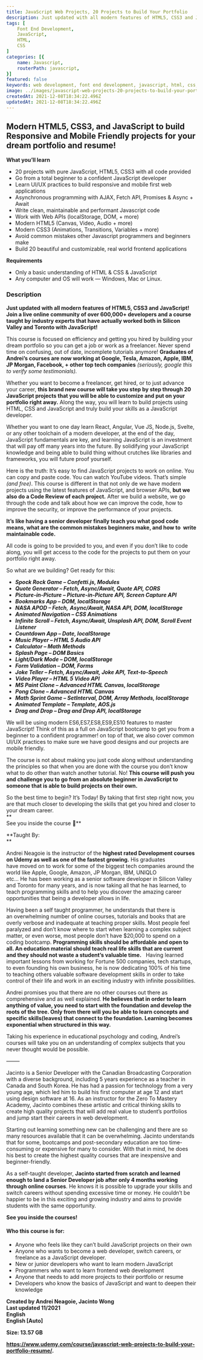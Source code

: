 ```yaml
---
title: JavaScript Web Projects, 20 Projects to Build Your Portfolio
description: Just updated with all modern features of HTML5, CSS3 and JavaScript! Join a live online community of over 600,000+ developers and a course taught by industry experts that have actually worked both in Silicon Valley and Toronto with JavaScript!
tags: [
	Font End Development,
    JavaScript,
    HTML,
    CSS
]
categories: [{
    name: Javascript,
    routerPath: javascript,
}]
featured: false
keywords: web development, font end development, javascript, html, css, javascript projects
image: ../images/javascript-web-projects-20-projects-to-build-your-portfolio.jpg
createdAt: 2021-12-08T18:34:22.496Z
updatedAt: 2021-12-08T18:34:22.496Z
---
```


## **Modern HTML5, CSS3, and JavaScript to build Responsive and Mobile Friendly projects for your dream portfolio and resume!**

**What you’ll learn**

-   20 projects with pure JavaScript, HTML5, CSS3 with all code provided
-   Go from a total beginner to a confident JavaScript developer
-   Learn UI/UX practices to build responsive and mobile first web applications
-   Asynchronous programming with AJAX, Fetch API, Promises & Async + Await
-   Write clean, maintainable and performant Javascript code
-   Work with Web APIs (localStorage, DOM, + more)
-   Modern HTML5 (Canvas, Video, Audio + more)
-   Modern CSS3 (Animations, Transitions, Variables + more)
-   Avoid common mistakes other Javascript programmers and beginners make
-   Build 20 beautiful and customizable, real world frontend applications

**Requirements**

-   Only a basic understanding of HTML & CSS & JavaScript
-   Any computer and OS will work — Windows, Mac or Linux.

### **Description**

**Just updated with all modern features of HTML5, CSS3 and JavaScript! Join a live online community of over 600,000+ developers and a course taught by industry experts that have actually worked both in Silicon Valley and Toronto with JavaScript!**

This course is focused on efficiency and getting you hired by building your dream portfolio so you can get a job or work as a freelancer. Never spend time on confusing, out of date, incomplete tutorials anymore! **Graduates of Andrei’s courses are now working at Google, Tesla, Amazon, Apple, IBM, JP Morgan, Facebook, + other top tech companies** _(seriously, google this to verify some testimonials)._

Whether you want to become a freelancer, get hired, or to just advance your career, **this brand new course will take you step by step through 20 JavaScript projects that you will be able to customize and put on your portfolio right away.** Along the way, you will learn to build projects using HTML, CSS and JavaScript and truly build your skills as a JavaScript developer.

Whether you want to one day learn React, Angular, Vue JS, Node.js, Svelte, or any other toolchain of a modern developer, at the end of the day, JavaScript fundamentals are key, and learning JavaScript is an investment that will pay off many years into the future. By solidifying your JavaScript knowledge and being able to build thing without crutches like libraries and frameworks, you will future proof yourself.

Here is the truth: It’s easy to find JavaScript projects to work on online. You can copy and paste code. You can watch YouTube videos. That’s simple _(and free)_. This course is different in that not only de we have modern projects using the latest features of JavaScript, and browser APIs, **but we also do a Code Review of each project.** After we build a website, we go through the code and talk about how we can improve the code, how to improve the security, or improve the performance of your projects.

**It’s like having a senior developer finally teach you what good code means, what are the common mistakes beginners make, and how to  write maintainable code.**

All code is going to be provided to you, and even if you don’t like to code along, you will get access to the code for the projects to put them on your portfolio right away.

So what are we building? Get ready for this:

-   **_Spock Rock Game – Confetti.js, Modules_**
-   **_Quote Generator – Fetch, Async/Await, Quote API, CORS_**
-   **_Picture-in-Picture – Picture-in-Picture API, Screen Capture API_**
-   **_Bookmarks App – DOM, localStorage_**
-   **_NASA APOD – Fetch,_** **_Async/Await, NASA API, DOM, localStorage_**
-   **_Animated Navigation – CSS Animations_**
-   **_Infinite Scroll – Fetch, Async/Await, Unsplash API, DOM, Scroll Event Listener_**
-   **_Countdown App – Date, localStorage_**
-   **_Music Player – HTML 5 Audio API_**
-   **_Calculator – Math Methods_**
-   **_Splash Page – DOM Basics_**
-   **_Light/Dark Mode – DOM, localStorage_**
-   **_Form Validation – DOM, Forms_**
-   **_Joke Teller – Fetch, Async/Await, Joke API, Text-to-Speech_**
-   **_Video Player – HTML 5 Video API_**
-   **_MS Paint Clone – Advanced HTML Canvas, localStorage_**
-   **_Pong Clone – Advanced HTML Canvas_**
-   **_Math Sprint Game – SetInterval, DOM, Array Methods, localStorage_**
-   **_Animated Template – Template, AOS.js_**
-   **_Drag and Drop – Drag and Drop API, localStorage_**

We will be using modern ES6,ES7,ES8,ES9,ES10 features to master JavaScript! Think of this as a full on JavaScript bootcamp to get you from a beginner to a confident programmer! on top of that, we also cover common UI/UX practices to make sure we have good designs and our projects are mobile friendly.

The course is not about making you just code along without understanding the principles so that when you are done with the course you don’t know what to do other than watch another tutorial. No! **This course will push you and challenge you to go from an absolute beginner in JavaScript to someone that is able to build projects on their own.**

So the best time to begin? It’s Today! By taking that first step right now, you are that much closer to developing the skills that get you hired and closer to your dream career.  
**  
See you inside the course 🙂**

**Taught By:  
**

Andrei Neagoie is the instructor of the **highest rated Development courses on Udemy as well as one of the fastest growing.** His graduates have moved on to work for some of the biggest tech companies around the world like Apple, Google, Amazon, JP Morgan, IBM, UNIQLO etc… He has been working as a senior software developer in Silicon Valley and Toronto for many years, and is now taking all that he has learned, to teach programming skills and to help you discover the amazing career opportunities that being a developer allows in life.

Having been a self taught programmer, he understands that there is an overwhelming number of online courses, tutorials and books that are overly verbose and inadequate at teaching proper skills. Most people feel paralyzed and don’t know where to start when learning a complex subject matter, or even worse, most people don’t have $20,000 to spend on a coding bootcamp. **Programming skills should be affordable and open to all. An education material should teach real life skills that are current and they should not waste a student’s valuable time.**   Having learned important lessons from working for Fortune 500 companies, tech startups, to even founding his own business, he is now dedicating 100% of his time to teaching others valuable software development skills in order to take control of their life and work in an exciting industry with infinite possibilities.

Andrei promises you that there are no other courses out there as comprehensive and as well explained. **He believes that in order to learn anything of value, you need to start with the foundation and develop the roots of the tree. Only from there will you be able to learn concepts and specific skills(leaves) that connect to the foundation. Learning becomes exponential when structured in this way.**

Taking his experience in educational psychology and coding, Andrei’s courses will take you on an understanding of complex subjects that you never thought would be possible.

——–

Jacinto is a Senior Developer with the Canadian Broadcasting Corporation with a diverse background, including 5 years experience as a teacher in Canada and South Korea. He has had a passion for technology from a very young age, which led him to build his first computer at age 12 and start using design software at 16. As an instructor for the Zero To Mastery Academy, Jacinto combines these artistic and critical thinking skills to create high quality projects that will add real value to student’s portfolios and jump start their careers in web development.

Starting out learning something new can be challenging and there are so many resources available that it can be overwhelming. Jacinto understands that for some, bootcamps and post-secondary education are too time-consuming or expensive for many to consider. With that in mind, he does his best to create the highest quality courses that are inexpensive and beginner-friendly.

As a self-taught developer, **Jacinto started from scratch and learned enough to land a Senior Developer job after only 4 months working through online courses**. He knows it is possible to upgrade your skills and switch careers without spending excessive time or money. He couldn’t be happier to be in this exciting and growing industry and aims to provide students with the same opportunity.

**See you inside the courses!**

#### **Who this course is for:**

-   Anyone who feels like they can’t build JavaScript projects on their own
-   Anyone who wants to become a web developer, switch careers, or freelance as a JavaScript developer.
-   New or junior developers who want to learn modern JavaScript
-   Programmers who want to learn frontend web development
-   Anyone that needs to add more projects to their portfolio or resume
-   Developers who know the basics of JavaScript and want to deepen their knowledge

**Created by Andrei Neagoie, Jacinto Wong**  
**Last updated 11/2021**  
**English**  
**English \[Auto\]**

**Size: 13.57 GB**

<DownloadBTN link="https://gigacourse.com/wp-content/uploads/2021/11/GigaCourse.Com-Udemy%20-%20JavaScript%20Web%20Projects%2020%20Projects%20to%20Build%20Your%20Portfolio.torrent" />

**https://www.udemy.com/course/javascript-web-projects-to-build-your-portfolio-resume/.**
